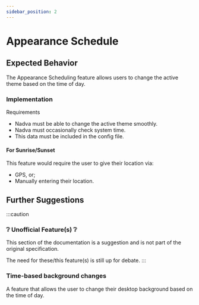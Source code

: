 ```yaml
---
sidebar_position: 2
---
```

# Appearance Schedule


<AutoPlay src="/vid/appearance-schedule.webm" />

## Expected Behavior

<Notice type="wip" url="/docs/nadva/personalization/appearance-schedule.mdx" />

The Appearance Scheduling feature allows users to change the active theme based on the time of day.

### Implementation
Requirements
* Nadva must be able to change the active theme smoothly.
* Nadva must occasionally check system time.
* This data must be included in the config file.

#### For Sunrise/Sunset
This feature would require the user to give their location via:
* GPS, or;
* Manually entering their location.

## Further Suggestions
:::caution
### ❔ Unofficial Feature(s) ❔
This section of the documentation is a suggestion and is not part of the original specification.

The need for these/this feature(s) is still up for debate.
:::
### Time-based background changes
A feature that allows the user to change their desktop background based on the time of day.
